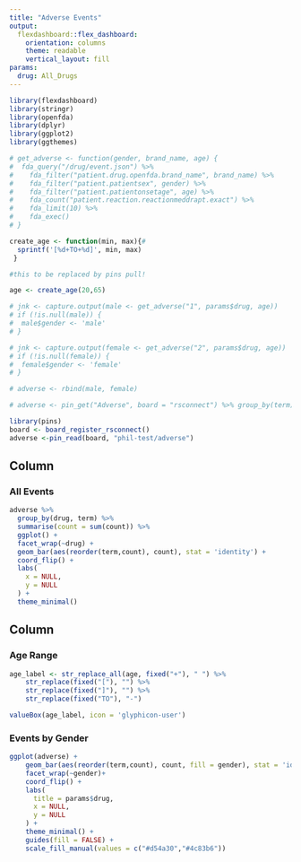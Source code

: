 ```yaml
---
title: "Adverse Events"
output:
  flexdashboard::flex_dashboard:
    orientation: columns
    theme: readable
    vertical_layout: fill
params:
  drug: All_Drugs
---
```



```r
library(flexdashboard)
library(stringr)
library(openfda)
library(dplyr)
library(ggplot2)
library(ggthemes)
```

```r

# get_adverse <- function(gender, brand_name, age) {
#  fda_query("/drug/event.json") %>%
#    fda_filter("patient.drug.openfda.brand_name", brand_name) %>% 
#    fda_filter("patient.patientsex", gender) %>% 
#    fda_filter("patient.patientonsetage", age) %>% 
#    fda_count("patient.reaction.reactionmeddrapt.exact") %>% 
#    fda_limit(10) %>% 
#    fda_exec()
# }

create_age <- function(min, max){#
  sprintf('[%d+TO+%d]', min, max)
 }
```

```r
#this to be replaced by pins pull!

age <- create_age(20,65)

# jnk <- capture.output(male <- get_adverse("1", params$drug, age))
# if (!is.null(male)) {
#  male$gender <- 'male'
# }

# jnk <- capture.output(female <- get_adverse("2", params$drug, age))
# if (!is.null(female)) {
#  female$gender <- 'female'
# }

# adverse <- rbind(male, female)

# adverse <- pin_get("Adverse", board = "rsconnect") %>% group_by(term) %>% summarise(count = sum(count))

library(pins)
board <- board_register_rsconnect()
adverse <-pin_read(board, "phil-test/adverse")

```

Column 
-----------------------------------------------------------------------

### All Events

```r
adverse %>%
  group_by(drug, term) %>% 
  summarise(count = sum(count)) %>% 
  ggplot() +
  facet_wrap(~drug) +
  geom_bar(aes(reorder(term,count), count), stat = 'identity') +
  coord_flip() +
  labs(
    x = NULL,
    y = NULL
  ) +
  theme_minimal()
```



Column 
-----------------------------------------------------------------------

### Age Range

```r
age_label <- str_replace_all(age, fixed("+"), " ") %>% 
    str_replace(fixed("["), "") %>% 
    str_replace(fixed("]"), "") %>% 
    str_replace(fixed("TO"), "-")     

valueBox(age_label, icon = 'glyphicon-user')
```

### Events by Gender

```r
ggplot(adverse) +
    geom_bar(aes(reorder(term,count), count, fill = gender), stat = 'identity') +
    facet_wrap(~gender)+
    coord_flip() +
    labs(
      title = params$drug,
      x = NULL,
      y = NULL
    ) +
    theme_minimal() + 
    guides(fill = FALSE) + 
    scale_fill_manual(values = c("#d54a30","#4c83b6"))
```
